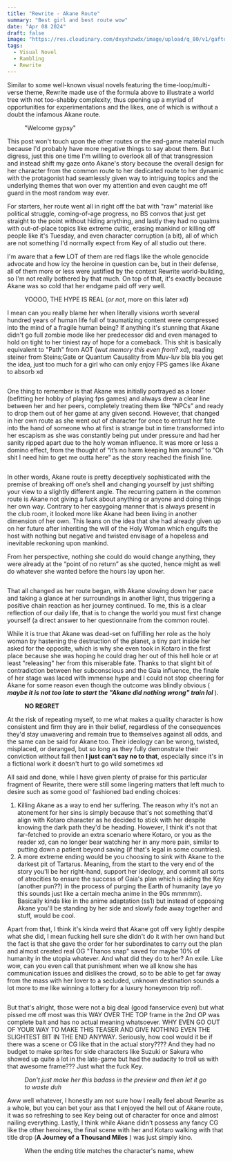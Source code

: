 ```yaml
---
title: "Rewrite - Akane Route"
summary: "Best girl and best route wow"
date: "Apr 08 2024"
draft: false
image: "https://res.cloudinary.com/dxyxhzwdx/image/upload/q_80/v1/gaftonosh/2024/04/20231226230424_1.webp"
tags:
  - Visual Novel
  - Rambling
  - Rewrite
---
```


<div className="richtext pb-8">
  <p>
    Similar to some well-known visual novels featuring the time-loop/multi-verse
    theme, Rewrite made use of the formula above to illustrate a world tree with
    not too-shabby complexity, thus opening up a myriad of opportunities for
    experimentations and the likes, one of which is without a doubt the infamous
    Akane route.
  </p>
  <figure className="kg-card kg-image-card kg-card-hascaption">
    <img
      className="kg-image"
      src="http://res.cloudinary.com/dxyxhzwdx/image/upload/q_80/v1/gaftonosh/2024/04/Rewrite-opening-02.00_01_20_05.Still003.webp"
      alt=""
      height={720}
      loading="lazy"
      width={1280}
    />
    <figcaption>"Welcome gypsy"</figcaption>
  </figure>
  <p>
    This post won't touch upon the other routes or the end-game material much
    because I'd probably have more negative things to say about them. But I
    digress, just this one time I'm willing to overlook all of that
    transgression and instead shift my gaze onto Akane's story because the
    overall design for her character from the common route to her dedicated
    route to her dynamic with the protagonist had seamlessly given way to
    intriguing topics and the underlying themes that won over my attention and
    even caught me off guard in the most random way ever.
  </p>
  <p>
    For starters, her route went all in right off the bat with "raw" material
    like political struggle, coming-of-age progress, no BS convos that just get
    straight to the point without hiding anything, and lastly they had no qualms
    with out-of-place topics like extreme cultic, erasing mankind or killing off
    people like it's Tuesday, and even character corruption (a bit), all of
    which are not something I'd normally expect from Key of all studio out
    there.
  </p>
  <p>
    I'm aware that a <s>few</s> LOT of them are red flags like the whole
    genocide advocate and how icy the heroine in question can be, but in their
    defense, all of them more or less were justified by the context Rewrite
    world-building, so I'm not really bothered by that much. On top of that,
    it's exactly because Akane was so cold that her endgame paid off very well.
  </p>
  <figure className="kg-card kg-image-card kg-card-hascaption">
    <img
      className="kg-image"
      src="http://res.cloudinary.com/dxyxhzwdx/image/upload/q_80/v1/gaftonosh/2024/04/Rewrite-opening-02.00_01_15_21.Still002.webp"
      alt=""
      height={720}
      loading="lazy"
      width={1280}
    />
    <figcaption>
      YOOOO, THE HYPE IS REAL (<em>or not</em>, more on this later xd)
    </figcaption>
  </figure>
  <p>
    I mean can you really blame her when literally visions worth several hundred
    years of human life full of traumatizing content were compressed into the
    mind of a fragile human being? If anything it's stunning that Akane didn't
    go full zombie mode like her predecessor did and even managed to hold on
    tight to her tiniest ray of hope for a comeback. This shit is basically
    equivalent to "Path" from AOT (<em>wut memory this even from</em>? xd),
    reading steiner from Steins;Gate or Quantum Causality from Muv-luv bla bla
    you get the idea, just too much for a girl who can only enjoy FPS games like
    Akane to absorb xd
  </p>
  <figure className="kg-card kg-image-card">
    <img
      className="kg-image"
      src="http://res.cloudinary.com/dxyxhzwdx/image/upload/q_80/v1/gaftonosh/2024/04/020_FGAK07b.webp"
      alt=""
      height={720}
      loading="lazy"
      width={1280}
    />
  </figure>
  <p>
    One thing to remember is that Akane was initially portrayed as a loner
    (befitting her hobby of playing fps games) and always drew a clear line
    between her and her peers, completely treating them like “NPCs” and ready to
    drop them out of her game at any given second. However, that changed in her
    own route as she went out of character for once to entrust her fate into the
    hand of someone who at first is strange but in time transformed into her
    escapism as she was constantly being put under pressure and had her sanity
    ripped apart due to the holy woman influence. It was more or less a domino
    effect, from the thought of “it’s no harm keeping him around” to “Oh shit I
    need him to get me outta here” as the story reached the finish line.
  </p>
  <figure className="kg-card kg-image-card">
    <img
      className="kg-image"
      src="http://res.cloudinary.com/dxyxhzwdx/image/upload/q_80/v1/gaftonosh/2024/04/023_FGAK08c.webp"
      alt=""
      height={720}
      loading="lazy"
      width={1280}
    />
  </figure>
  <p>
    In other words, Akane route is pretty deceptively sophisticated with the
    premise of breaking off one’s shell and changing yourself by just shifting
    your view to a slightly different angle. The recurring pattern in the common
    route is Akane not giving a fuck about anything or anyone and doing things
    her own way. Contrary to her easygoing manner that is always present in the
    club room, it looked more like Akane had been living in another dimension of
    her own. This leans on the idea that she had already given up on her future
    after inheriting the will of the Holy Woman which engulfs the host with
    nothing but negative and twisted envisage of a hopeless and inevitable
    reckoning upon mankind.
  </p>
  <p>
    From her perspective, nothing she could do would change anything, they were
    already at the “point of no return” as she quoted, hence might as well do
    whatever she wanted before the hours lay upon her.
  </p>
  <figure className="kg-card kg-image-card">
    <img
      className="kg-image"
      src="http://res.cloudinary.com/dxyxhzwdx/image/upload/q_80/v1/gaftonosh/2024/04/015_FGAK05.webp"
      alt=""
      height={720}
      loading="lazy"
      width={1280}
    />
  </figure>
  <p>
    That all changed as her route began, with Akane slowing down her pace and
    taking a glance at her surroundings in another light, thus triggering a
    positive chain reaction as her journey continued. To me, this is a clear
    reflection of our daily life, that is to change the world you must first
    change yourself (a direct answer to her questionnaire from the common
    route).
  </p>
  <p>
    While it is true that Akane was dead-set on fulfilling her role as the holy
    woman by hastening the destruction of the planet, a tiny part inside her
    asked for the opposite, which is why she even took in Kotaro in the first
    place because she was hoping he could drag her out of this hell hole or at
    least "releasing" her from this miserable fate. Thanks to that slight bit of
    contradiction between her subconscious and the Gaia influence, the finale of
    her stage was laced with immense hype and I could not stop cheering for
    Akane for some reason even though the outcome was blindly obvious (
    <strong>
      <em>
        maybe it is not too late to start the "Akane did nothing wrong" train
        lol
      </em>
    </strong>
    ).
  </p>
  <figure className="kg-card kg-image-card kg-card-hascaption kg-width-full">
    <img
      className="kg-image"
      src="http://res.cloudinary.com/dxyxhzwdx/image/upload/q_80/v1/gaftonosh/2024/04/20231226230424_1.webp"
      alt=""
      height={1440}
      loading="lazy"
      width={2560}
    />
    <figcaption>
      <strong>NO REGRET</strong>
    </figcaption>
  </figure>
  <p>
    At the risk of repeating myself, to me what makes a quality character is how
    consistent and firm they are in their belief, regardless of the consequences
    they'd stay unwavering and remain true to themselves against all odds, and
    the same can be said for Akane too. Their ideology can be wrong, twisted,
    misplaced, or deranged, but so long as they fully demonstrate their
    conviction without fail then <strong>I just can't say no to that</strong>,
    especially since it's in a fictional work it doesn't hurt to go wild
    sometimes xd
  </p>
  <p>
    All said and done, while I have given plenty of praise for this particular
    fragment of Rewrite, there were still some lingering matters that left much
    to desire such as some good ol' fashioned bad ending choices:
  </p>
  <ol>
    <li>
      Killing Akane as a way to end her suffering. The reason why it's not an
      atonement for her sins is simply because that's not something that'd align
      with Kotaro character as he decided to stick with her despite knowing the
      dark path they'd be heading. However, I think it's not that far-fetched to
      provide an extra scenario where Kotaro, or you as the reader xd, can no
      longer bear watching her in any more pain, similar to putting down a
      patient beyond saving (if that's legal in some countries).
    </li>
    <li>
      A more extreme ending would be you choosing to sink with Akane to the
      darkest pit of Tartarus. Meaning, from the start to the very end of the
      story you'll be her right-hand, support her ideology, and commit all sorts
      of atrocities to ensure the success of Gaia's plan which is aiding the Key
      (another pun??) in the process of purging the Earth of humanity (aye yo
      this sounds just like a certain mecha anime in the 90s mmmmm). Basically
      kinda like in the anime adaptation (ss1) but instead of opposing Akane
      you'll be standing by her side and slowly fade away together and stuff,
      would be cool.
    </li>
  </ol>
  <p>
    Apart from that, I think it's kinda weird that Akane got off very lightly
    despite what she did, I mean fucking hell sure she didn't do it with her own
    hand but the fact is that she gave the order for her subordinates to carry
    out the plan and almost created real OG "Thanos snap" saved for maybe 10% of
    humanity in the utopia whatever. And what did they do to her? An exile. Like
    wow, can you even call that punishment when we all know she has
    communication issues and dislikes the crowd, so to be able to get far away
    from the mass with her lover to a secluded, unknown destination sounds a lot
    more to me like winning a lottery for a luxury honeymoon trip rofl.
  </p>
  <figure className="kg-card kg-image-card">
    <img
      className="kg-image"
      src="http://res.cloudinary.com/dxyxhzwdx/image/upload/q_80/v1/gaftonosh/2024/04/030_FGAK12a.webp"
      alt=""
      height={720}
      loading="lazy"
      width={1280}
    />
  </figure>
  <p>
    But that's alright, those were not a big deal (good fanservice even) but
    what pissed me off most was this WAY OVER THE TOP frame in the 2nd OP was
    complete bait and has no actual meaning whatsoever. WHY EVEN GO OUT OF YOUR
    WAY TO MAKE THIS TEASER AND GIVE NOTHING EVEN THE SLIGHTEST BIT IN THE END
    ANYWAY. Seriously, how cool would it be if there was a scene or CG like that
    in the actual story???? And they had no budget to make sprites for side
    characters like Suzuki or Sakura who showed up quite a lot in the late-game
    but had the audacity to troll us with that awesome frame??? Just what the
    fuck Key.
  </p>
  <figure className="kg-card kg-image-card kg-card-hascaption">
    <img
      className="kg-image"
      src="http://res.cloudinary.com/dxyxhzwdx/image/upload/q_80/v1/gaftonosh/2024/04/Rewrite-opening-02.00_01_14_20.Still001.webp"
      alt=""
      height={720}
      loading="lazy"
      width={1280}
    />
    <figcaption>
      <em>
        Don't just make her this badass in the preview and then let it go to
        waste duh
      </em>
    </figcaption>
  </figure>
  <p>
    Aww well whatever, I honestly am not sure how I really feel about Rewrite as
    a whole, but you can bet your ass that I enjoyed the hell out of Akane
    route, it was so refreshing to see Key being out of character for once and
    almost nailing everything. Lastly, I think while Akane didn't possess any
    fancy CG like the other heroines, the final scene with her and Kotaro
    walking with that title drop (<strong>A Journey of a Thousand Miles</strong>
    ) was just simply kino.
  </p>
  <figure className="kg-card kg-image-card kg-card-hascaption">
    <img
      className="kg-image"
      src="http://res.cloudinary.com/dxyxhzwdx/image/upload/q_80/v1/gaftonosh/2024/04/028_FGAK11a.webp"
      alt=""
      height={720}
      loading="lazy"
      width={1280}
    />
    <figcaption>
      When the ending title matches the character's name, whew
    </figcaption>
  </figure>
</div>
